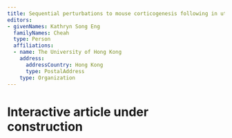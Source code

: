 ```yaml
---
title: Sequential perturbations to mouse corticogenesis following in utero maternal immune activation
editors:
- givenNames: Kathryn Song Eng
  familyNames: Cheah
  type: Person
  affiliations:
  - name: The University of Hong Kong
    address:
      addressCountry: Hong Kong
      type: PostalAddress
    type: Organization
---
```


# Interactive article under construction

